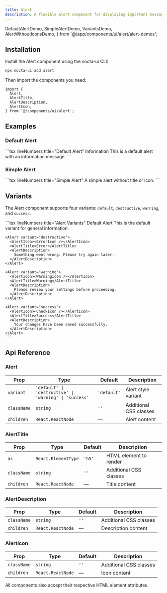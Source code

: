 ```yaml
---
title: Alert
description: A flexible alert component for displaying important messages with multiple variants and dark mode support
---
```


  DefaultAlertDemo,
  SimpleAlertDemo,
  VariantsDemo,
  AlertWithoutIconsDemo,
} from '@/app/components/ui/alert/alert-demos';

## Installation
<Steps>
<Step>
Install the Alert component using the nocta-ui CLI:

```bash lineNumbers title="Terminal"
npx nocta-ui add alert
```
</Step>
<Step>
Then import the components you need:

```tsx lineNumbers title="Import"
import {
  Alert,
  AlertTitle,
  AlertDescription,
  AlertIcon,
} from '@/components/ui/alert';
```
</Step>
</Steps>

## Examples

### Default Alert

<DocsTabs defaultValue="preview">
  <DocsTab value="preview" lineNumbers title="Preview">
    <DefaultAlertDemo />
  </DocsTab>
  <DocsTab value="code" lineNumbers title="Code">
    ```tsx lineNumbers title="Default Alert"
    <Alert>
      <AlertIcon>
        <InfoIcon />
      </AlertIcon>
      <AlertTitle>Information</AlertTitle>
      <AlertDescription>
        This is a default alert with an information message.
      </AlertDescription>
    </Alert>
    ```
  </DocsTab>
</DocsTabs>

### Simple Alert

<DocsTabs defaultValue="preview">
  <DocsTab value="preview" lineNumbers title="Preview">
    <SimpleAlertDemo />
  </DocsTab>
  <DocsTab value="code" lineNumbers title="Code">
    ```tsx lineNumbers title="Simple Alert"
    <Alert>
      <AlertDescription>
        A simple alert without title or icon.
      </AlertDescription>
    </Alert>
    ```
  </DocsTab>
</DocsTabs>

## Variants

The Alert component supports four variants: `default`, `destructive`, `warning`, and `success`.

<DocsTabs defaultValue="preview">
  <DocsTab value="preview" lineNumbers title="Preview">
    <VariantsDemo />
  </DocsTab>
  <DocsTab value="code" lineNumbers title="Code">
    ```tsx lineNumbers title="Alert Variants"
    <Alert variant="default">
      <AlertIcon><InfoIcon /></AlertIcon>
      <AlertTitle>Default Alert</AlertTitle>
      <AlertDescription>
        This is the default variant for general information.
      </AlertDescription>
    </Alert>

    <Alert variant="destructive">
      <AlertIcon><ErrorIcon /></AlertIcon>
      <AlertTitle>Error</AlertTitle>
      <AlertDescription>
        Something went wrong. Please try again later.
      </AlertDescription>
    </Alert>

    <Alert variant="warning">
      <AlertIcon><WarningIcon /></AlertIcon>
      <AlertTitle>Warning</AlertTitle>
      <AlertDescription>
        Please review your settings before proceeding.
      </AlertDescription>
    </Alert>

    <Alert variant="success">
      <AlertIcon><CheckIcon /></AlertIcon>
      <AlertTitle>Success</AlertTitle>
      <AlertDescription>
        Your changes have been saved successfully.
      </AlertDescription>
    </Alert>
    ```
  </DocsTab>
</DocsTabs>

## Api Reference

### Alert

| Prop | Type | Default | Description |
|------|------|---------|-------------|
| `variant` | `'default' \| 'destructive' \| 'warning' \| 'success'` | `'default'` | Alert style variant |
| `className` | `string` | `''` | Additional CSS classes |
| `children` | `React.ReactNode` | — | Alert content |

### AlertTitle

| Prop | Type | Default | Description |
|------|------|---------|-------------|
| `as` | `React.ElementType` | `'h5'` | HTML element to render |
| `className` | `string` | `''` | Additional CSS classes |
| `children` | `React.ReactNode` | — | Title content |

### AlertDescription

| Prop | Type | Default | Description |
|------|------|---------|-------------|
| `className` | `string` | `''` | Additional CSS classes |
| `children` | `React.ReactNode` | — | Description content |

### AlertIcon

| Prop | Type | Default | Description |
|------|------|---------|-------------|
| `className` | `string` | `''` | Additional CSS classes |
| `children` | `React.ReactNode` | — | Icon content |

All components also accept their respective HTML element attributes.